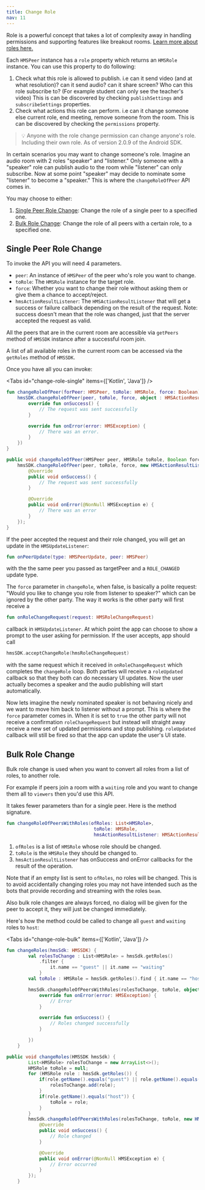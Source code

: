 ---
title: Change Role
nav: 11
---

Role is a powerful concept that takes a lot of complexity away in handling permissions and supporting features like breakout rooms. [Learn more about roles here.](../foundation/templates-and-roles)

Each `HMSPeer` instance has a `role` property which returns an `HMSRole` instance. You can use this property to do following:

1. Check what this role is allowed to publish. i.e can it send video (and at what resolution)? can it send audio? can it share screen? Who can this role subscribe to? (For example student can only see the teacher's video) This is can be discovered by checking `publishSettings` and `subscribeSettings` properties.
2. Check what actions this role can perform. i.e can it change someone else current role, end meeting, remove someone from the room. This is can be discovered by checking the `permissions` property.

> 💡 Anyone with the role change permission can change anyone's role. Including their own role. As of version 2.0.9 of the Android SDK.

In certain scenarios you may want to change someone's role. Imagine an audio room with 2 roles "speaker" and "listener." Only someone with a "speaker" role can publish audio to the room while "listener" can only subscribe. Now at some point "speaker" may decide to nominate some "listener" to become a "speaker." This is where the `changeRoleOfPeer` API comes in.

You may choose to either:
1. [Single Peer Role Change](#single-peer-role-change): Change the role of a single peer to a specified one.
2. [Bulk Role Change](#bulk-role-change): Change the role of all peers with a certain role, to a specified one.

## Single Peer Role Change

To invoke the API you will need 4 parameters.

-   `peer`: An instance of `HMSPeer` of the peer who's role you want to change.
-   `toRole`: The `HMSRole` instance for the target role.
-   `force`: Whether you want to change their role without asking them or give them a chance to accept/reject.
-   `hmsActionResultListener`: The `HMSActionResultListener` that will get a success or failure callback depending on the result of the request. Note: success doesn't mean that the role was changed, just that the server accepted the request as valid.

All the peers that are in the current room are accessible via `getPeers` method of `HMSSDK` instance after a successful room join.

A list of all available roles in the current room can be accessed via the `getRoles` method of `HMSSDK`.

Once you have all you can invoke:

<Tabs id="change-role-single" items={['Kotlin', 'Java']} />

<Tab id='change-role-single-0'>

```kotlin
fun changeRoleOfPeer(forPeer: HMSPeer, toRole: HMSRole, force: Boolean)
    hmsSDK.changeRoleOfPeer(peer, toRole, force, object : HMSActionResultListener {
        override fun onSuccess() {
            // The request was sent successfully
        }

        override fun onError(error: HMSException) {
            // There was an error.
        }
    })
}
```

</Tab>

<Tab id='change-role-single-1'>

```java
public void changeRoleOfPeer(HMSPeer peer, HMSRole toRole, Boolean force) {
    hmsSDK.changeRoleOfPeer(peer, toRole, force, new HMSActionResultListener() {
        @Override
        public void onSuccess() {
            // The request was sent successfully
        }

        @Override
        public void onError(@NonNull HMSException e) {
            // There was an error
        }
    });
}
```

</Tab>



If the peer accepted the request and their role changed, you will get an update in the `HMSUpdateListener`:

```kotlin
fun onPeerUpdate(type: HMSPeerUpdate, peer: HMSPeer)
```

with the the same peer you passed as targetPeer and a `ROLE_CHANGED` update type.

The `force` parameter in `changeRole`, when false, is basically a polite request: "Would you like to change you role from listener to speaker?" which can be ignored by the other party. The way it works is the other party will first receive a

```kotlin
fun onRoleChangeRequest(request: HMSRoleChangeRequest)
```

callback in `HMSUpdateListener`. At which point the app can choose to show a prompt to the user asking for permission. If the user accepts, app should call

```kotlin
hmsSDK.acceptChangeRole(hmsRoleChangeRequest)
```

with the same request which it received in `onRoleChangeRequest` which completes the `changeRole` loop. Both parties will receive a `roleUpdated` callback so that they both can do necessary UI updates. Now the user actually becomes a speaker and the audio publishing will start automatically.

Now lets imagine the newly nominated speaker is not behaving nicely and we want to move him back to listener without a prompt. This is where the `force` parameter comes in. When it is set to `true` the other party will not receive a confirmation `roleChangeRequest` but instead will straight away receive a new set of updated permissions and stop publishing. `roleUpdated` callback will still be fired so that the app can update the user's UI state.


## Bulk Role Change
Bulk role change is used when you want to convert all roles from a list of roles, to another role.

For example if peers join a room with a `waiting` role and you want to change them all to `viewers` then you'd use this API.

It takes fewer parameters than for a single peer. Here is the method signature.

```kotlin
fun changeRoleOfPeersWithRoles(ofRoles: List<HMSRole>,
                                toRole: HMSRole,
                                hmsActionResultListener: HMSActionResultListener)
```

1. `ofRoles` is a list of `HMSRole` whose role should be changed.
2. `toRole` is the `HMSRole` they should be changed to.
3. `hmsActionResultListener` has onSuccess and onError callbacks for the result of the operation.

Note that if an empty list is sent to `ofRoles`, no roles will be changed. This is to avoid accidentally changing roles you may not have intended such as the bots that provide recording and streaming with the roles `beam`.

Also bulk role changes are always forced, no dialog will be given for the peer to accept it, they will just be changed immediately.

Here's how the method could be called to change all `guest` and `waiting` roles to `host`:

<Tabs id="change-role-bulk" items={['Kotlin', 'Java']} />

<Tab id='change-role-bulk-0'>

```kotlin
fun changeRoles(hmsSdk: HMSSDK) {
        val rolesToChange : List<HMSRole> = hmsSdk.getRoles()
            .filter {
                it.name == "guest" || it.name == "waiting"
            }
        val toRole : HMSRole = hmsSdk.getRoles().find { it.name == "host" }!!

        hmsSdk.changeRoleOfPeersWithRoles(rolesToChange, toRole, object : HMSActionResultListener {
            override fun onError(error: HMSException) {
                // Error
            }

            override fun onSuccess() {
                // Roles changed successfully
            }

        })
    }
```

</Tab>

<Tab id='change-role-bulk-1'>

```java
public void changeRoles(HMSSDK hmsSdk) {
        List<HMSRole> rolesToChange = new ArrayList<>();
        HMSRole toRole = null;
        for (HMSRole role : hmsSdk.getRoles()) {
            if(role.getName().equals("guest") || role.getName().equals("waiting")) {
                rolesToChange.add(role);
            }
            if(role.getName().equals("host")) {
                toRole = role;
            }
        }
        hmsSdk.changeRoleOfPeersWithRoles(rolesToChange, toRole, new HMSActionResultListener() {
            @Override
            public void onSuccess() {
                // Role changed
            }

            @Override
            public void onError(@NonNull HMSException e) {
                // Error occurred
            }
        });
    }
```

</Tab>